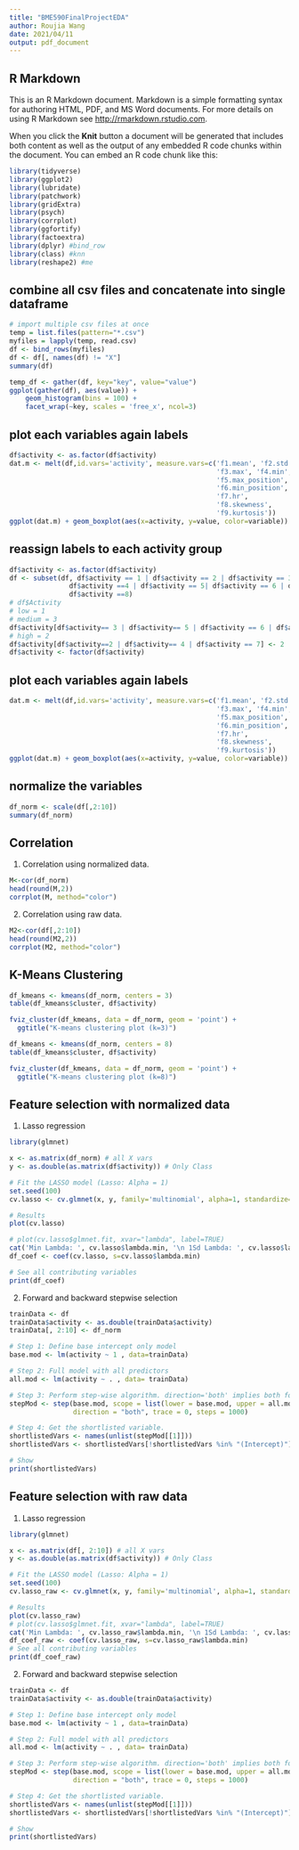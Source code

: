 ```yaml
---
title: "BME590FinalProjectEDA"
author: Roujia Wang
date: 2021/04/11
output: pdf_document
---
```


## R Markdown

This is an R Markdown document. Markdown is a simple formatting syntax for authoring HTML, PDF, and MS Word documents. For more details on using R Markdown see <http://rmarkdown.rstudio.com>.

When you click the **Knit** button a document will be generated that includes both content as well as the output of any embedded R code chunks within the document. You can embed an R code chunk like this:

```r
library(tidyverse)
library(ggplot2)
library(lubridate)
library(patchwork)
library(gridExtra)
library(psych)
library(corrplot)
library(ggfortify)
library(factoextra)
library(dplyr) #bind_row
library(class) #knn
library(reshape2) #me
```

## combine all csv files and concatenate into single dataframe

```r
# import multiple csv files at once
temp = list.files(pattern="*.csv")
myfiles = lapply(temp, read.csv)
df <- bind_rows(myfiles)
df <- df[, names(df) != "X"]
summary(df)
```


```r
temp_df <- gather(df, key="key", value="value")
ggplot(gather(df), aes(value)) + 
    geom_histogram(bins = 100) + 
    facet_wrap(~key, scales = 'free_x', ncol=3)
```

## plot each variables again labels

```r
df$activity <- as.factor(df$activity)
dat.m <- melt(df,id.vars='activity', measure.vars=c('f1.mean', 'f2.std', 
                                                    'f3.max', 'f4.min',
                                                    'f5.max_position', 
                                                    'f6.min_position',
                                                    'f7.hr', 
                                                    'f8.skewness',
                                                    'f9.kurtosis'))
ggplot(dat.m) + geom_boxplot(aes(x=activity, y=value, color=variable))
```

## reassign labels to each activity group
```r
df$activity <- as.factor(df$activity)
df <- subset(df, df$activity == 1 | df$activity == 2 | df$activity == 3 | 
               df$activity ==4 | df$activity == 5| df$activity == 6 | df$activity == 7 | 
               df$activity ==8)
# df$Activity
# low = 1
# medium = 3
df$activity[df$activity== 3 | df$activity== 5 | df$activity == 6 | df$activity == 8] <- 3
# high = 2
df$activity[df$activity==2 | df$activity== 4 | df$activity == 7] <- 2
df$activity <- factor(df$activity)
```

## plot each variables again labels

```r
dat.m <- melt(df,id.vars='activity', measure.vars=c('f1.mean', 'f2.std', 
                                                    'f3.max', 'f4.min',
                                                    'f5.max_position', 
                                                    'f6.min_position',
                                                    'f7.hr', 
                                                    'f8.skewness',
                                                    'f9.kurtosis'))
ggplot(dat.m) + geom_boxplot(aes(x=activity, y=value, color=variable))
```

## normalize the variables

```r
df_norm <- scale(df[,2:10])
summary(df_norm)
```

## Correlation
1. Correlation using normalized data. 
```r
M<-cor(df_norm)
head(round(M,2))
corrplot(M, method="color")
```

2. Correlation using raw data. 
```r
M2<-cor(df[,2:10])
head(round(M2,2))
corrplot(M2, method="color")
```

## K-Means Clustering
```r
df_kmeans <- kmeans(df_norm, centers = 3)
table(df_kmeans$cluster, df$activity)
```

```r
fviz_cluster(df_kmeans, data = df_norm, geom = 'point') + 
  ggtitle("K-means clustering plot (k=3)")
```

```r
df_kmeans <- kmeans(df_norm, centers = 8)
table(df_kmeans$cluster, df$activity)
```

```r
fviz_cluster(df_kmeans, data = df_norm, geom = 'point') + 
  ggtitle("K-means clustering plot (k=8)")
```

## Feature selection with normalized data
1. Lasso regression
```r
library(glmnet)

x <- as.matrix(df_norm) # all X vars
y <- as.double(as.matrix(df$activity)) # Only Class

# Fit the LASSO model (Lasso: Alpha = 1)
set.seed(100)
cv.lasso <- cv.glmnet(x, y, family='multinomial', alpha=1, standardize=TRUE, type.measure='mse')
```

```r
# Results
plot(cv.lasso)

# plot(cv.lasso$glmnet.fit, xvar="lambda", label=TRUE)
cat('Min Lambda: ', cv.lasso$lambda.min, '\n 1Sd Lambda: ', cv.lasso$lambda.1se)
df_coef <- coef(cv.lasso, s=cv.lasso$lambda.min)

# See all contributing variables
print(df_coef)
```

2. Forward and backward stepwise selection
```r
trainData <- df
trainData$activity <- as.double(trainData$activity)
trainData[, 2:10] <- df_norm

# Step 1: Define base intercept only model
base.mod <- lm(activity ~ 1 , data=trainData)  

# Step 2: Full model with all predictors
all.mod <- lm(activity ~ . , data= trainData) 

# Step 3: Perform step-wise algorithm. direction='both' implies both forward and backward stepwise
stepMod <- step(base.mod, scope = list(lower = base.mod, upper = all.mod), 
                direction = "both", trace = 0, steps = 1000)  

# Step 4: Get the shortlisted variable.
shortlistedVars <- names(unlist(stepMod[[1]])) 
shortlistedVars <- shortlistedVars[!shortlistedVars %in% "(Intercept)"] # remove intercept

# Show
print(shortlistedVars)
```

## Feature selection with raw data
1. Lasso regression
```r
library(glmnet)

x <- as.matrix(df[, 2:10]) # all X vars
y <- as.double(as.matrix(df$activity)) # Only Class

# Fit the LASSO model (Lasso: Alpha = 1)
set.seed(100)
cv.lasso_raw <- cv.glmnet(x, y, family='multinomial', alpha=1, standardize=TRUE, type.measure='mse')
```

```r
# Results
plot(cv.lasso_raw)
# plot(cv.lasso$glmnet.fit, xvar="lambda", label=TRUE)
cat('Min Lambda: ', cv.lasso_raw$lambda.min, '\n 1Sd Lambda: ', cv.lasso_raw$lambda.1se)
df_coef_raw <- coef(cv.lasso_raw, s=cv.lasso_raw$lambda.min)
# See all contributing variables
print(df_coef_raw)
```
2. Forward and backward stepwise selection
```r
trainData <- df
trainData$activity <- as.double(trainData$activity)

# Step 1: Define base intercept only model
base.mod <- lm(activity ~ 1 , data=trainData)  

# Step 2: Full model with all predictors
all.mod <- lm(activity ~ . , data= trainData) 

# Step 3: Perform step-wise algorithm. direction='both' implies both forward and backward stepwise
stepMod <- step(base.mod, scope = list(lower = base.mod, upper = all.mod), 
                direction = "both", trace = 0, steps = 1000)  

# Step 4: Get the shortlisted variable.
shortlistedVars <- names(unlist(stepMod[[1]])) 
shortlistedVars <- shortlistedVars[!shortlistedVars %in% "(Intercept)"] # remove intercept

# Show
print(shortlistedVars)
```

